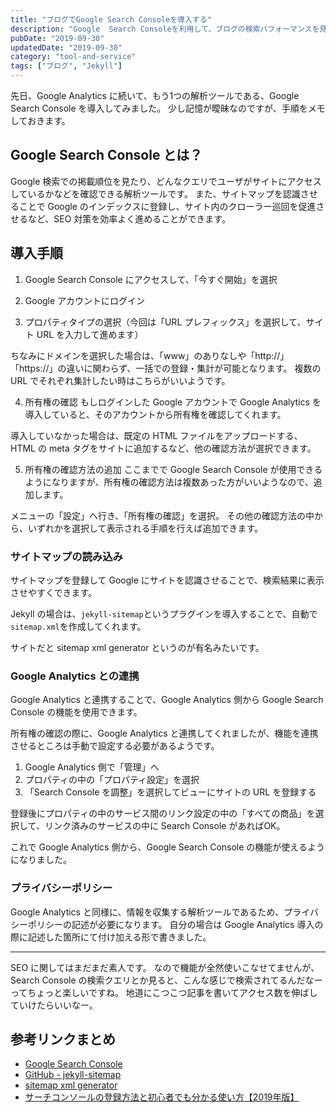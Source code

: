 ```yaml
---
title: "ブログでGoogle Search Consoleを導入する"
description: "Google  Search Consoleを利用して、ブログの検索パフォーマンスを見られるようにする手順"
pubDate: "2019-09-30"
updatedDate: "2019-09-30"
category: "tool-and-service"
tags: ["ブログ", "Jekyll"]
---
```


先日、Google Analytics に続いて、もう1つの解析ツールである、Google Search Console を導入してみました。
少し記憶が曖昧なのですが、手順をメモしておきます。


## Google Search Console とは？
<OG url="https://search.google.com/search-console/about?hl=ja" />

Google 検索での掲載順位を見たり、どんなクエリでユーザがサイトにアクセスしているかなどを確認できる解析ツールです。
また、サイトマップを認識させることで Google のインデックスに登録し、サイト内のクローラー巡回を促進させるなど、SEO 対策を効率よく進めることができます。

## 導入手順
1. Google Search Console にアクセスして、「今すぐ開始」を選択

<ImageWrapper class="w-[80%]" src="screenshots/2019/google-search-console/search-console-top.png" alt="Google Search Console トップ画面" />

2. Google アカウントにログイン

3. プロパティタイプの選択（今回は「URL プレフィックス」を選択して、サイト URL を入力して進めます）
<ImageWrapper class="w-[80%]" src="screenshots/2019/google-search-console/select-type.png" alt="プロパティタイプの選択画面" />

ちなみにドメインを選択した場合は、「www」のありなしや「http://」「https://」の違いに関わらず、一括での登録・集計が可能となります。
複数の URL でそれぞれ集計したい時はこちらがいいようです。

4. 所有権の確認
   もしログインした Google アカウントで Google Analytics を導入していると、そのアカウントから所有権を確認してくれます。
<ImageWrapper class="w-[80%]" src="screenshots/2019/google-search-console/check-domain.png" alt="所有権をGoogle Analyticsから確認した画面" />

導入していなかった場合は、既定の HTML ファイルをアップロードする、HTML の meta タグをサイトに追加するなど、他の確認方法が選択できます。

5. 所有権の確認方法の追加
ここまでで Google Search Console が使用できるようになりますが、所有権の確認方法は複数あった方がいいようなので、追加します。

メニューの「設定」へ行き、「所有権の確認」を選択。
その他の確認方法の中から、いずれかを選択して表示される手順を行えば追加できます。

### サイトマップの読み込み
サイトマップを登録して Google にサイトを認識させることで、検索結果に表示させやすくできます。

<ImageWrapper class="w-[80%]" src="screenshots/2019/google-search-console/search-console-sitemap.png" alt="Google Search Consoleにサイトマップを登録" />

Jekyll の場合は、`jekyll-sitemap`というプラグインを導入することで、自動で`sitemap.xml`を作成してくれます。
<OG url="https://github.com/jekyll/jekyll-sitemap" />

サイトだと sitemap xml generator というのが有名みたいです。
<OG url="https://www.xml-sitemaps.com" />

### Google Analytics との連携
Google Analytics と連携することで、Google Analytics 側から Google Search Console の機能を使用できます。

所有権の確認の際に、Google Analytics と連携してくれましたが、機能を連携させるところは手動で設定する必要があるようです。

1. Google Analytics 側で「管理」へ
2. プロパティの中の「プロパティ設定」を選択
3. 「Search Console を調整」を選択してビューにサイトの URL を登録する

登録後にプロパティの中のサービス間のリンク設定の中の「すべての商品」を選択して、リンク済みのサービスの中に Search Console があればOK。
<ImageWrapper class="w-[80%]" src="screenshots/2019/google-search-console/analytics-link.png" alt="Google Analyticsと他サービスとのリンク状況" />

これで Google Analytics 側から、Google Search Console の機能が使えるようになりました。
<ImageWrapper class="w-[80%]" src="screenshots/2019/google-search-console/analytics-search-console.png" alt="Google Analytics側からGoogle Search Consoleの機能を使用" />

### プライバシーポリシー
Google Analytics と同様に、情報を収集する解析ツールであるため、プライバシーポリシーの記述が必要になります。
自分の場合は Google Analytics 導入の際に記述した箇所にて付け加える形で書きました。

---
SEO に関してはまだまだ素人です。
なので機能が全然使いこなせてませんが、Search Console の検索クエリとか見ると、こんな感じで検索されてるんだなーってちょっと楽しいですね。
地道にこつこつ記事を書いてアクセス数を伸ばしていけたらいいなー。

## 参考リンクまとめ
- [Google Search Console](https://search.google.com/search-console/about?hl=ja)
- [GitHub - jekyll-sitemap](https://github.com/jekyll/jekyll-sitemap)
- [sitemap xml generator](https://www.xml-sitemaps.com/)
- [サーチコンソールの登録方法と初心者でも分かる使い方【2019年版】](https://liskul.com/search-console-2-13563)
